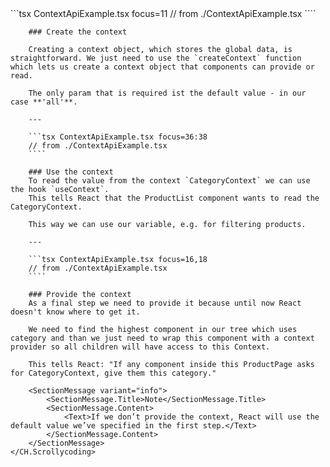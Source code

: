 
<Block>
    <CH.Scrollycoding>
        ```tsx ContextApiExample.tsx focus=11
        // from ./ContextApiExample.tsx
        ````

        ### Create the context

        Creating a context object, which stores the global data, is straightforward. We just need to use the `createContext` function which lets us create a context object that components can provide or read.

        The only param that is required ist the default value - in our case **'all'**.

        ---

        ```tsx ContextApiExample.tsx focus=36:38
        // from ./ContextApiExample.tsx
        ````

        ### Use the context
        To read the value from the context `CategoryContext` we can use the hook `useContext`.
        This tells React that the ProductList component wants to read the CategoryContext.

        This way we can use our variable, e.g. for filtering products.

        ---

        ```tsx ContextApiExample.tsx focus=16,18
        // from ./ContextApiExample.tsx
        ````

        ### Provide the context
        As a final step we need to provide it because until now React doesn't know where to get it.

        We need to find the highest component in our tree which uses category and than we just need to wrap this component with a context provider so all children will have access to this Context.

        This tells React: "If any component inside this ProductPage asks for CategoryContext, give them this category."

        <SectionMessage variant="info">
            <SectionMessage.Title>Note</SectionMessage.Title>
            <SectionMessage.Content>
                <Text>If we don’t provide the context, React will use the default value we’ve specified in the first step.</Text>
            </SectionMessage.Content>
        </SectionMessage>
    </CH.Scrollycoding>

</Block>
